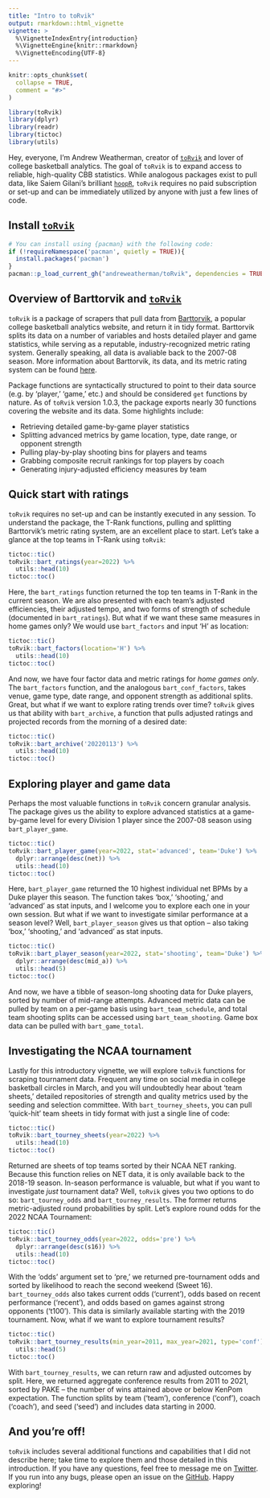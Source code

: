 ```yaml
---
title: "Intro to toRvik"
output: rmarkdown::html_vignette
vignette: >
  %\VignetteIndexEntry{introduction}
  %\VignetteEngine{knitr::rmarkdown}
  %\VignetteEncoding{UTF-8}
---
```


```r
knitr::opts_chunk$set(
  collapse = TRUE,
  comment = "#>"
)
```

```r
library(toRvik)
library(dplyr)
library(readr)
library(tictoc)
library(utils)
```

Hey, everyone, I'm Andrew Weatherman, creator of [`toRvik`](https://github.com/andreweatherman/toRvik) and lover of college basketball analytics. The goal of `toRvik` is to expand access to reliable, high-quality CBB statistics. While analogous packages exist to pull data, like Saiem Gilani's brilliant [`hoopR`](http://hoopr.sportsdataverse.org/), `toRvik` requires no paid subscription or set-up and can be immediately utilized by anyone with just a few lines of code. 

## **Install** [**`toRvik`**](https://github.com/andreweatherman/toRvik)
```r
# You can install using {pacman} with the following code:
if (!requireNamespace('pacman', quietly = TRUE)){
  install.packages('pacman')
}
pacman::p_load_current_gh("andreweatherman/toRvik", dependencies = TRUE, update = TRUE)
```

## **Overview of Barttorvik and** [**`toRvik`**](https://github.com/andreweatherman/toRvik)

`toRvik` is a package of scrapers that pull data from [Barttorvik](https://barttorvik.com/), a popular college basketball analytics website, and return it in tidy format. Barttorvik splits its data on a number of variables and hosts detailed player and game statistics, while serving as a reputable, industry-recognized metric rating system. Generally speaking, all data is avaliable back to the 2007-08 season. More information about Barttorvik, its data, and its metric rating system can be found [here](http://adamcwisports.blogspot.com/p/every-possession-counts.html).

Package functions are syntactically structured to point to their data source (e.g. by 'player,' 'game,' etc.) and should be considered `get` functions by nature. As of `toRvik` version 1.0.3, the package exports nearly 30 functions covering the website and its data. Some highlights include:

- Retrieving detailed game-by-game player statistics
- Splitting advanced metrics by game location, type, date range, or opponent strength
- Pulling play-by-play shooting bins for players and teams
- Grabbing composite recruit rankings for top players by coach
- Generating injury-adjusted efficiency measures by team

## **Quick start with ratings**

`toRvik` requires no set-up and can be instantly executed in any session. To understand the package, the T-Rank functions, pulling and splitting Barttorvik's metric rating system, are an excellent place to start. Let's take a glance at the top teams in T-Rank using `toRvik`:

```r
tictoc::tic()
toRvik::bart_ratings(year=2022) %>% 
  utils::head(10)
tictoc::toc()
```

Here, the `bart_ratings` function returned the top ten teams in T-Rank in the current season. We are also presented with each team's adjusted efficiencies, their adjusted tempo, and two forms of strength of schedule (documented in `bart_ratings`). But what if we want these same measures in home games only? We would use `bart_factors` and input 'H' as location:

```r
tictoc::tic()
toRvik::bart_factors(location='H') %>%
  utils::head(10)
tictoc::toc()
```

And now, we have four factor data and metric ratings for *home games only*. The `bart_factors` function, and the analogous `bart_conf_factors`, takes venue, game type, date range, and opponent strength as additional splits. Great, but what if we want to explore rating trends over time? `toRvik` gives us that ability with `bart_archive`, a function that pulls adjusted ratings and projected records from the morning of a desired date:

```r
tictoc::tic()
toRvik::bart_archive('20220113') %>%
  utils::head(10)
tictoc::toc()
```

## **Exploring player and game data**

Perhaps the most valuable functions in `toRvik` concern granular analysis. The package gives us the ability to explore advanced statistics at a game-by-game level for every Division 1 player since the 2007-08 season using `bart_player_game`. 

```r
tictoc::tic()
toRvik::bart_player_game(year=2022, stat='advanced', team='Duke') %>%
  dplyr::arrange(desc(net)) %>%
  utils::head(10)
tictoc::toc()
```

Here, `bart_player_game` returned the 10 highest individual net BPMs by a Duke player this season. The function takes 'box,' 'shooting,' and 'advanced' as stat inputs, and I welcome you to explore each one in your own session. But what if we want to investigate similar performance at a season level? Well, `bart_player_season` gives us that option -- also taking 'box,' 'shooting,' and 'advanced' as stat inputs.

```r
tictoc::tic()
toRvik::bart_player_season(year=2022, stat='shooting', team='Duke') %>%
  dplyr::arrange(desc(mid_a)) %>%
  utils::head(5)
tictoc::toc()
```

And now, we have a tibble of season-long shooting data for Duke players, sorted by number of mid-range attempts. Advanced metric data can be pulled by team on a per-game basis using `bart_team_schedule`, and total team shooting splits can be accessed using `bart_team_shooting`. Game box data can be pulled with `bart_game_total`.

## **Investigating the NCAA tournament**

Lastly for this introductory vignette, we will explore `toRvik` functions for scraping tournament data. Frequent any time on social media in college basketball circles in March, and you will undoubtedly hear about 'team sheets,' detailed repositories of strength and quality metrics used by the seeding and selection committee. With `bart_tourney_sheets`, you can pull 'quick-hit' team sheets in tidy format with just a single line of code:

```r
tictoc::tic()
toRvik::bart_tourney_sheets(year=2022) %>%
  utils::head(10)
tictoc::toc()
```

Returned are sheets of top teams sorted by their NCAA NET ranking. Because this function relies on NET data, it is only available back to the 2018-19 season. In-season performance is valuable, but what if you want to investigate *just* tournament data? Well, `toRvik` gives you two options to do so: `bart_tourney_odds` and `bart_tourney_results`. The former returns metric-adjusted round probabilities by split. Let's explore round odds for the 2022 NCAA Tournament:

```r
tictoc::tic()
toRvik::bart_tourney_odds(year=2022, odds='pre') %>%
  dplyr::arrange(desc(s16)) %>%
  utils::head(10)
tictoc::toc()
```

With the 'odds' argument set to 'pre,' we returned pre-tournament odds and sorted by likelihood to reach the second weekend (Sweet 16). `bart_tourney_odds` also takes current odds ('current'), odds based on recent performance ('recent'), and odds based on games against strong opponents ('t100'). This data is similarly available starting with the 2019 tournament. Now, what if we want to explore tournament results?

```r
tictoc::tic()
toRvik::bart_tourney_results(min_year=2011, max_year=2021, type='conf') %>%
  utils::head(5)
tictoc::toc()
```

With `bart_tourney_results`, we can return raw and adjusted outcomes by split. Here, we returned aggregate conference results from 2011 to 2021, sorted by PAKE -- the number of wins attained above or below KenPom expectation. The function splits by team ('team'), conference ('conf'), coach ('coach'), and seed ('seed') and includes data starting in 2000.

## **And you're off!**

`toRvik` includes several additional functions and capabilities that I did not describe here; take time to explore them and those detailed in this introduction. If you have any questions, feel free to message me on [Twitter](https://twitter.com/andreweatherman). If you run into any bugs, please open an issue on the [GitHub](https://github.com/andreweatherman/toRvik/issues). Happy exploring!
